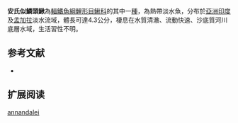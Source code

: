 {{Speciesbox 
| taxon = Lepidocephalichthys annandalei
| status = LC
| status_system = IUCN3.1
| authority =  [[Chaudhuri|Chaudhuri]], 1912
| synonyms = *''Lepidocephalus annandalei,Chaudhuri, 1912''
*''Lepidocephalichthys menoni,Pillai & Yazdani, 1976''
*''Lepidocephalus menoni,Pillai & Yazdani, 1976''
}}
'''安氏似鱗頭鰍'''為[[輻鰭魚綱|輻鰭魚綱]][[鯉形目|鯉形目]][[鰍科|鰍科]]的其中一[[種|種]]，為熱帶淡水魚，分布於[[亞洲|亞洲]][[印度|印度]]及[[孟加拉|孟加拉]]淡水流域，體長可達4.3公分，棲息在水質清澈、流動快速、沙底質河川底層水域，生活習性不明。
==参考文献==
{{refbegin}}
*{{FishBase_species|genus=Lepidocephalichthys|species=annandalei |year=2014|month=2}}
{{refend}}

== 扩展阅读 ==
{{refbegin}}
{{wikispecies-inline|Lepidocephalichthys annandalei |安氏似鱗頭鰍}}
{{refend}}
{{Taxonbar|from=Q5589745}}

[[Category:似鱗頭鰍屬|annandalei]]


{{魚類小作品}}
